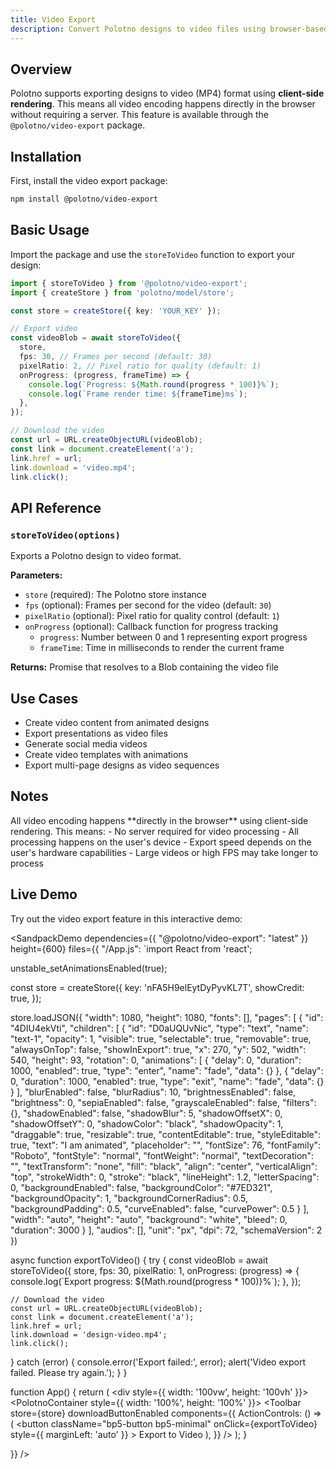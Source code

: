 ```yaml
---
title: Video Export
description: Convert Polotno designs to video files using browser-based encoding
---
```


## Overview

Polotno supports exporting designs to video (MP4) format using **client-side rendering**. This means all video encoding happens directly in the browser without requiring a server. This feature is available through the `@polotno/video-export` package.

## Installation

First, install the video export package:

```bash
npm install @polotno/video-export
```

## Basic Usage

Import the package and use the `storeToVideo` function to export your design:

```ts
import { storeToVideo } from '@polotno/video-export';
import { createStore } from 'polotno/model/store';

const store = createStore({ key: 'YOUR_KEY' });

// Export video
const videoBlob = await storeToVideo({
  store,
  fps: 30, // Frames per second (default: 30)
  pixelRatio: 2, // Pixel ratio for quality (default: 1)
  onProgress: (progress, frameTime) => {
    console.log(`Progress: ${Math.round(progress * 100)}%`);
    console.log(`Frame render time: ${frameTime}ms`);
  },
});

// Download the video
const url = URL.createObjectURL(videoBlob);
const link = document.createElement('a');
link.href = url;
link.download = 'video.mp4';
link.click();
```
## API Reference

### `storeToVideo(options)`

Exports a Polotno design to video format.

**Parameters:**

- `store` (required): The Polotno store instance
- `fps` (optional): Frames per second for the video (default: `30`)
- `pixelRatio` (optional): Pixel ratio for quality control (default: `1`)
- `onProgress` (optional): Callback function for progress tracking
  - `progress`: Number between 0 and 1 representing export progress
  - `frameTime`: Time in milliseconds to render the current frame

**Returns:** Promise that resolves to a Blob containing the video file

## Use Cases

- Create video content from animated designs
- Export presentations as video files
- Generate social media videos
- Create video templates with animations
- Export multi-page designs as video sequences

## Notes

<Callout type="info" title="Client-Side Rendering">
All video encoding happens **directly in the browser** using client-side rendering. This means:
- No server required for video processing
- All processing happens on the user's device
- Export speed depends on the user's hardware capabilities
- Large videos or high FPS may take longer to process
</Callout>


## Live Demo

Try out the video export feature in this interactive demo:

<SandpackDemo 
  dependencies={{
    "@polotno/video-export": "latest"
  }}
  height={600}
  files={{
    "/App.js": `import React from 'react';

unstable_setAnimationsEnabled(true);

const store = createStore({
  key: 'nFA5H9elEytDyPyvKL7T',
  showCredit: true,
});

store.loadJSON({
    "width": 1080,
    "height": 1080,
    "fonts": [],
    "pages": [
        {
            "id": "4DIU4ekVti",
            "children": [
                {
                    "id": "D0aUQUvNic",
                    "type": "text",
                    "name": "text-1",
                    "opacity": 1,
                    "visible": true,
                    "selectable": true,
                    "removable": true,
                    "alwaysOnTop": false,
                    "showInExport": true,
                    "x": 270,
                    "y": 502,
                    "width": 540,
                    "height": 93,
                    "rotation": 0,
                    "animations": [
                        {
                            "delay": 0,
                            "duration": 1000,
                            "enabled": true,
                            "type": "enter",
                            "name": "fade",
                            "data": {}
                        },
                        {
                            "delay": 0,
                            "duration": 1000,
                            "enabled": true,
                            "type": "exit",
                            "name": "fade",
                            "data": {}
                        }
                    ],
                    "blurEnabled": false,
                    "blurRadius": 10,
                    "brightnessEnabled": false,
                    "brightness": 0,
                    "sepiaEnabled": false,
                    "grayscaleEnabled": false,
                    "filters": {},
                    "shadowEnabled": false,
                    "shadowBlur": 5,
                    "shadowOffsetX": 0,
                    "shadowOffsetY": 0,
                    "shadowColor": "black",
                    "shadowOpacity": 1,
                    "draggable": true,
                    "resizable": true,
                    "contentEditable": true,
                    "styleEditable": true,
                    "text": "I am animated",
                    "placeholder": "",
                    "fontSize": 76,
                    "fontFamily": "Roboto",
                    "fontStyle": "normal",
                    "fontWeight": "normal",
                    "textDecoration": "",
                    "textTransform": "none",
                    "fill": "black",
                    "align": "center",
                    "verticalAlign": "top",
                    "strokeWidth": 0,
                    "stroke": "black",
                    "lineHeight": 1.2,
                    "letterSpacing": 0,
                    "backgroundEnabled": false,
                    "backgroundColor": "#7ED321",
                    "backgroundOpacity": 1,
                    "backgroundCornerRadius": 0.5,
                    "backgroundPadding": 0.5,
                    "curveEnabled": false,
                    "curvePower": 0.5
                }
            ],
            "width": "auto",
            "height": "auto",
            "background": "white",
            "bleed": 0,
            "duration": 3000
        }
    ],
    "audios": [],
    "unit": "px",
    "dpi": 72,
    "schemaVersion": 2
})

async function exportToVideo() {
  try {
    const videoBlob = await storeToVideo({
      store,
      fps: 30,
      pixelRatio: 1,
      onProgress: (progress) => {
        console.log(\`Export progress: \${Math.round(progress * 100)}%\`);
      },
    });
    
    // Download the video
    const url = URL.createObjectURL(videoBlob);
    const link = document.createElement('a');
    link.href = url;
    link.download = 'design-video.mp4';
    link.click();
  } catch (error) {
    console.error('Export failed:', error);
    alert('Video export failed. Please try again.');
  }
}

function App() {
  return (
    <div style={{ width: '100vw', height: '100vh' }}>
      <PolotnoContainer style={{ width: '100%', height: '100%' }}>
        <SidePanelWrap>
          <SidePanel store={store} />
        </SidePanelWrap>
        <WorkspaceWrap>
          <Toolbar
            store={store}
            downloadButtonEnabled
            components={{
              ActionControls: () => (
                <button
                  className="bp5-button bp5-minimal"
                  onClick={exportToVideo}
                  style={{ marginLeft: 'auto' }}
                >
                  Export to Video
                </button>
              ),
            }}
          />
          <Workspace store={store} />
          <ZoomButtons store={store} />
          <PagesTimeline store={store} />
        </WorkspaceWrap>
      </PolotnoContainer>
    </div>
  );
}

  }}
/>
